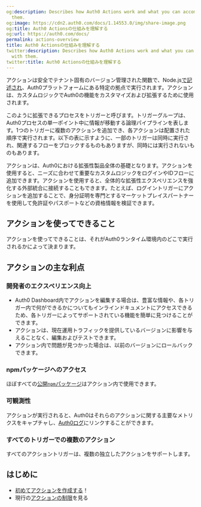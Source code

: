 ```yaml
---
og:description: Describes how Auth0 Actions work and what you can accomplish with
  them.
og:image: https://cdn2.auth0.com/docs/1.14553.0/img/share-image.png
og:title: Auth0 Actionsの仕組みを理解する
og:url: https://auth0.com/docs/
permalink: actions-overview
title: Auth0 Actionsの仕組みを理解する
twitter:description: Describes how Auth0 Actions work and what you can accomplish
  with them.
twitter:title: Auth0 Actionsの仕組みを理解する
---
```


アクションは安全でテナント固有のバージョン管理された関数で、Node.js[で記述され](/actions/manage-versions)、Auth0プラットフォームにある特定の拠点で実行されます。アクションは、カスタムロジックでAuth0の機能をカスタマイズおよび拡張するために使用されます。



このように拡張できるプロセスをトリガーと呼びます。トリガーグループは、Auth0プロセスの単一ポイント中に情報が移動する論理パイプラインを表します。1つのトリガーに複数のアクションを追加でき、各アクションは配置された順序で実行されます。以下の表に示すように、一部のトリガーは同時に実行され、関連するフローをブロックするものもありますが、同時には実行されないものもあります。

アクションは、Auth0における拡張性製品全体の基礎となります。アクションを使用すると、ニーズに合わせて重要なカスタムロジックをログインやIDフローに追加できます。アクションを使用すると、全体的な拡張性エクスペリエンスを強化する外部統合に接続することもできます。たとえば、ログイントリガーにアクションを追加することで、身分証明を専門とするマーケットプレイスパートナーを使用して免許証やパスポートなどの資格情報を検証できます。

## アクションを使ってできること

アクションを使ってできることは、それがAuth0ランタイム環境内のどこで実行されるかによって決まります。











## アクションの主な利点

### 開発者のエクスペリエンス向上

* Auth0 Dashboard内でアクションを編集する場合は、豊富な情報や、各トリガー内で何ができるかについてもインラインドキュメントにアクセスできるため、各トリガーによってサポートされている機能を簡単に見つけることができます。
* アクションは、現在運用トラフィックを提供しているバージョンに影響を与えることなく、編集およびテストできます。
* アクション内で問題が見つかった場合は、以前のバージョンにロールバックできます。

### npmパッケージへのアクセス

ほぼすべての[公開`npm`パッケージ](https://www.npmjs.com/)はアクション内で使用できます。

### 可観測性

アクションが実行されると、Auth0はそれらのアクションに関する主要なメトリクスをキャプチャし、[Auth0ログ](/logs)にリンクすることができます。

### すべてのトリガーでの複数のアクション

すべてのアクショントリガーは、複数の独立したアクションをサポートします。

## はじめに

* [初めてアクションを作成する](/actions/write-your-first-action)！
* 現行の[アクションの制限](/actions/limitations)を見る